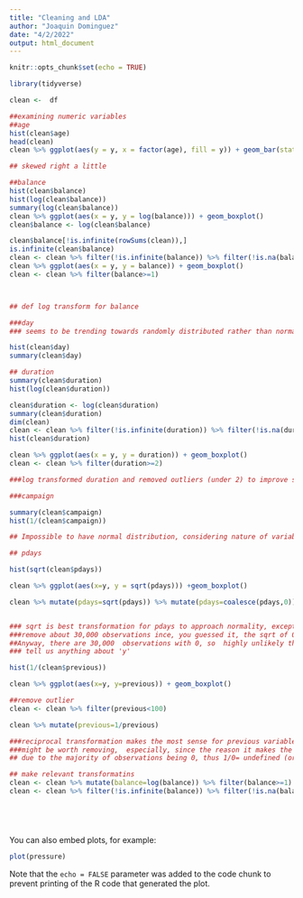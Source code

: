 ```yaml
---
title: "Cleaning and LDA"
author: "Joaquin Dominguez"
date: "4/2/2022"
output: html_document
---
```


```r
knitr::opts_chunk$set(echo = TRUE)
```


```r
library(tidyverse)

clean <-  df
```


```r
##examining numeric variables
##age
hist(clean$age)
head(clean)
clean %>% ggplot(aes(y = y, x = factor(age), fill = y)) + geom_bar(stat='identity')

## skewed right a little
```


```r
##balance
hist(clean$balance)
hist(log(clean$balance))
summary(log(clean$balance))
clean %>% ggplot(aes(x = y, y = log(balance))) + geom_boxplot()
clean$balance <- log(clean$balance)

clean$balance[!is.infinite(rowSums(clean)),]
is.infinite(clean$balance)
clean <- clean %>% filter(!is.infinite(balance)) %>% filter(!is.na(balance))
clean %>% ggplot(aes(x = y, y = balance)) + geom_boxplot()
clean <- clean %>% filter(balance>=1)



## def log transform for balance

```


```r
###day
### seems to be trending towards randomly distributed rather than normal, but it'll survive

hist(clean$day)
summary(clean$day)
```


```r
## duration
summary(clean$duration)
hist(log(clean$duration))

clean$duration <- log(clean$duration)
summary(clean$duration)
dim(clean)
clean <- clean %>% filter(!is.infinite(duration)) %>% filter(!is.na(duration))
hist(clean$duration)

clean %>% ggplot(aes(x = y, y = duration)) + geom_boxplot()
clean <- clean %>% filter(duration>=2)

###log transformed duration and removed outliers (under 2) to improve skewness
```


```r
###campaign

summary(clean$campaign)
hist(1/(clean$campaign))

## Impossible to have normal distribution, considering nature of variable, might be worth removing
```


```r
## pdays

hist(sqrt(clean$pdays))

clean %>% ggplot(aes(x=y, y = sqrt(pdays))) +geom_boxplot()

clean %>% mutate(pdays=sqrt(pdays)) %>% mutate(pdays=coalesce(pdays,0)) %>% count(pdays)


### sqrt is best transformation for pdays to approach normality, except it would 
###remove about 30,000 observations ince, you guessed it, the sqrt of 0 is 0. 
##Anyway, there are 30,000  observations with 0, so  highly unlikely this will be able
### tell us anything about 'y'
```


```r
hist(1/(clean$previous))

clean %>% ggplot(aes(x=y, y=previous)) + geom_boxplot()

##remove outlier
clean <- clean %>% filter(previous<100)

clean %>% mutate(previous=1/previous)

###reciprocal transformation makes the most sense for previous variable, but even then, it's not really  normally distributed
###might be worth removing,  especially, since the reason it makes the most sense is bc the 0 is removed,
## due to the majority of observations being 0, thus 1/0= undefined (or in this case, infinity). Traash.
```


```r

## make relevant transformatins
clean <- clean %>% mutate(balance=log(balance)) %>% filter(balance>=1) %>% mutate(duration=log(duration)) %>% filter(duration>=2)
clean <- clean %>% filter(!is.infinite(balance)) %>% filter(!is.na(balance)) %>% filter(!is.infinite(duration)) %>% filter(!is.na(duration))






```


You can also embed plots, for example:

```r
plot(pressure)
```

Note that the `echo = FALSE` parameter was added to the code chunk to prevent printing of the R code that generated the plot.
